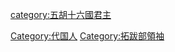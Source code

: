 [[category:五胡十六國君主|category:五胡十六國君主]]
[[Category:代国人|Category:代国人]]
[[Category:拓跋部領袖|Category:拓跋部領袖]]